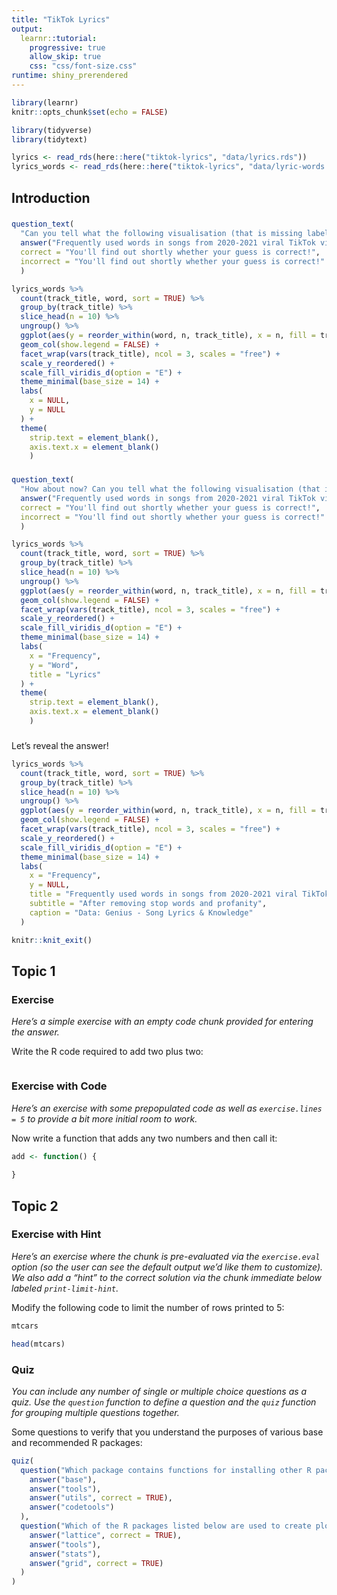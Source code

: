 ```yaml
---
title: "TikTok Lyrics"
output: 
  learnr::tutorial:
    progressive: true
    allow_skip: true
    css: "css/font-size.css"
runtime: shiny_prerendered
---
```


<!-- Add JavaScript code for making the exercise code larger -->
<script language="JavaScript" src="js/exercise-font-size.js"></script>


```r
library(learnr)
knitr::opts_chunk$set(echo = FALSE)

library(tidyverse)
library(tidytext)

lyrics <- read_rds(here::here("tiktok-lyrics", "data/lyrics.rds"))
lyrics_words <- read_rds(here::here("tiktok-lyrics", "data/lyric-words.rds"))
```

## Introduction

### 

```r
question_text(
  "Can you tell what the following visualisation (that is missing labels) might be based on?",
  answer("Frequently used words in songs from 2020-2021 viral TikTok videos", correct = TRUE),
  correct = "You'll find out shortly whether your guess is correct!",
  incorrect = "You'll find out shortly whether your guess is correct!"
  )
```

```r
lyrics_words %>%
  count(track_title, word, sort = TRUE) %>%
  group_by(track_title) %>%
  slice_head(n = 10) %>%
  ungroup() %>%
  ggplot(aes(y = reorder_within(word, n, track_title), x = n, fill = track_title)) +
  geom_col(show.legend = FALSE) +
  facet_wrap(vars(track_title), ncol = 3, scales = "free") +
  scale_y_reordered() +
  scale_fill_viridis_d(option = "E") +
  theme_minimal(base_size = 14) +
  labs(
    x = NULL,
    y = NULL
  ) +
  theme(
    strip.text = element_blank(),
    axis.text.x = element_blank()
    )
```

###

```r
question_text(
  "How about now? Can you tell what the following visualisation (that is missing labels) might be based on?",
  answer("Frequently used words in songs from 2020-2021 viral TikTok videos", correct = TRUE),
  correct = "You'll find out shortly whether your guess is correct!",
  incorrect = "You'll find out shortly whether your guess is correct!"
  )
```

```r
lyrics_words %>%
  count(track_title, word, sort = TRUE) %>%
  group_by(track_title) %>%
  slice_head(n = 10) %>%
  ungroup() %>%
  ggplot(aes(y = reorder_within(word, n, track_title), x = n, fill = track_title)) +
  geom_col(show.legend = FALSE) +
  facet_wrap(vars(track_title), ncol = 3, scales = "free") +
  scale_y_reordered() +
  scale_fill_viridis_d(option = "E") +
  theme_minimal(base_size = 14) +
  labs(
    x = "Frequency",
    y = "Word",
    title = "Lyrics"
  ) +
  theme(
    strip.text = element_blank(),
    axis.text.x = element_blank()
    )
```

###

Let's reveal the answer!

```r
lyrics_words %>%
  count(track_title, word, sort = TRUE) %>%
  group_by(track_title) %>%
  slice_head(n = 10) %>%
  ungroup() %>%
  ggplot(aes(y = reorder_within(word, n, track_title), x = n, fill = track_title)) +
  geom_col(show.legend = FALSE) +
  facet_wrap(vars(track_title), ncol = 3, scales = "free") +
  scale_y_reordered() +
  scale_fill_viridis_d(option = "E") +
  theme_minimal(base_size = 14) +
  labs(
    x = "Frequency",
    y = NULL,
    title = "Frequently used words in songs from 2020-2021 viral TikTok videos",
    subtitle = "After removing stop words and profanity",
    caption = "Data: Genius - Song Lyrics & Knowledge"
  )
```



```r
knitr::knit_exit()
```

## Topic 1

### Exercise 

*Here's a simple exercise with an empty code chunk provided for entering the answer.*

Write the R code required to add two plus two:

```r

```

### Exercise with Code

*Here's an exercise with some prepopulated code as well as `exercise.lines = 5` to provide a bit more initial room to work.*

Now write a function that adds any two numbers and then call it:

```r
add <- function() {
  
}
```

## Topic 2

### Exercise with Hint

*Here's an exercise where the chunk is pre-evaluated via the `exercise.eval` option (so the user can see the default output we'd like them to customize). We also add a "hint" to the correct solution via the chunk immediate below labeled `print-limit-hint`.*

Modify the following code to limit the number of rows printed to 5:

```r
mtcars
```

```r
head(mtcars)
```

### Quiz

*You can include any number of single or multiple choice questions as a quiz. Use the `question` function to define a question and the `quiz` function for grouping multiple questions together.*

Some questions to verify that you understand the purposes of various base and recommended R packages:

```r
quiz(
  question("Which package contains functions for installing other R packages?",
    answer("base"),
    answer("tools"),
    answer("utils", correct = TRUE),
    answer("codetools")
  ),
  question("Which of the R packages listed below are used to create plots?",
    answer("lattice", correct = TRUE),
    answer("tools"),
    answer("stats"),
    answer("grid", correct = TRUE)
  )
)
```

